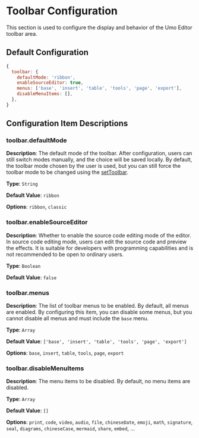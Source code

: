 # Toolbar Configuration

This section is used to configure the display and behavior of the Umo Editor toolbar area.

## Default Configuration

```js
{
  toolbar: {
    defaultMode: 'ribbon',
    enableSourceEditor: true,
    menus: ['base', 'insert', 'table', 'tools', 'page', 'export'],
    disableMenuItems: [],
  },
}
```

## Configuration Item Descriptions

### toolbar.defaultMode

**Description**: The default mode of the toolbar. After configuration, users can still switch modes manually, and the choice will be saved locally. By default, the toolbar mode chosen by the user is used, but you can still force the toolbar mode to be changed using the [setToolbar](../methods#settoolbar).

**Type**: `String`

**Default Value**: `ribbon`

**Options**: `ribbon`, `classic`

### toolbar.enableSourceEditor

**Description**: Whether to enable the source code editing mode of the editor. In source code editing mode, users can edit the source code and preview the effects. It is suitable for developers with programming capabilities and is not recommended to be open to ordinary users.

**Type**: `Boolean`

**Default Value**: `false`

### toolbar.menus

**Description**: The list of toolbar menus to be enabled. By default, all menus are enabled. By configuring this item, you can disable some menus, but you cannot disable all menus and must include the `base` menu.

**Type**: `Array`

**Default Value**: `['base', 'insert', 'table', 'tools', 'page', 'export']`

**Options**: `base`, `insert`, `table`, `tools`, `page`, `export`

### toolbar.disableMenuItems

**Description**: The menu items to be disabled. By default, no menu items are disabled.

**Type**: `Array`

**Default Value**: `[]`

**Options**: `print`, `code`, `video`, `audio`, `file`, `chineseDate`, `emoji`, `math`, `signature`, `seal`, `diagrams`, `chineseCase`, `mermaid`, `share`, `embed`, ...